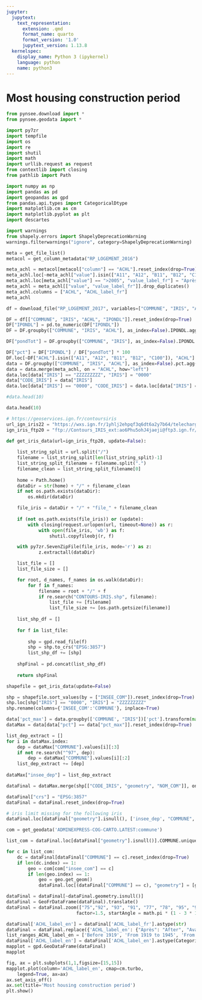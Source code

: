 ```yaml
---
jupyter:
  jupytext:
    text_representation:
      extension: .qmd
      format_name: quarto
      format_version: '1.0'
      jupytext_version: 1.13.8
  kernelspec:
    display_name: Python 3 (ipykernel)
    language: python
    name: python3
---
```


# Most housing construction period

```python
from pynsee.download import *
from pynsee.geodata import *

import py7zr
import tempfile
import os
import re
import shutil
import math
import urllib.request as request
from contextlib import closing
from pathlib import Path

import numpy as np
import pandas as pd
import geopandas as gpd
from pandas.api.types import CategoricalDtype
import matplotlib.cm as cm
import matplotlib.pyplot as plt
import descartes
```

```python
import warnings
from shapely.errors import ShapelyDeprecationWarning
warnings.filterwarnings("ignore", category=ShapelyDeprecationWarning)
```

```python
meta = get_file_list()
metacol = get_column_metadata("RP_LOGEMENT_2016")
```

```python
meta_achl = metacol[metacol["column"] == "ACHL"].reset_index(drop=True)
meta_achl.loc[~meta_achl["value"].isin(["A11", "A12", "B11", "B12", "C100"]), "value"] = ">2005"
meta_achl.loc[meta_achl["value"] == ">2005", "value_label_fr"] = "Après 2005"
meta_achl = meta_achl[["value", "value_label_fr"]].drop_duplicates()
meta_achl.columns = ["ACHL", "ACHL_label_fr"]
meta_achl
```

```python
df = download_file("RP_LOGEMENT_2017", variables=["COMMUNE", "IRIS", "ACHL", "IPONDL"])
```

```python
DF = df[["COMMUNE", "IRIS", "ACHL", "IPONDL"]].reset_index(drop=True)
DF["IPONDL"] = pd.to_numeric(DF["IPONDL"])
DF = DF.groupby(["COMMUNE", "IRIS", "ACHL"], as_index=False).IPONDL.agg("sum")
```

```python
DF["pondTot"] = DF.groupby(["COMMUNE", "IRIS"], as_index=False).IPONDL.transform('sum')
```

```python
DF["pct"] = DF["IPONDL"] / DF["pondTot"] * 100
DF.loc[~DF["ACHL"].isin(["A11", "A12", "B11", "B12", "C100"]), "ACHL"] = ">2005"
data = DF.groupby(["COMMUNE", "IRIS", "ACHL"], as_index=False).pct.agg("sum")
data = data.merge(meta_achl, on = "ACHL", how="left")
data.loc[data["IRIS"] == "ZZZZZZZZZ", "IRIS"] = "0000"
data["CODE_IRIS"] = data["IRIS"]
data.loc[data["IRIS"] == "0000", "CODE_IRIS"] = data.loc[data["IRIS"] == "0000", "COMMUNE"] + data.loc[data["IRIS"] == "0000", "IRIS"]

#data.head(10)
```

```python
data.head(10)
```

```python
# https://geoservices.ign.fr/contoursiris
url_ign_iris22 = "https://wxs.ign.fr/1yhlj2ehpqf3q6dt6a2y7b64/telechargement/inspire/CONTOURS-IRIS-PACK_2022-01$CONTOURS-IRIS_2-1__SHP__FRA_2022-01-01/file/CONTOURS-IRIS_2-1__SHP__FRA_2022-01-01.7z"
ign_iris_ftp20 = "ftp://Contours_IRIS_ext:ao6Phu5ohJ4jaeji@ftp3.ign.fr/CONTOURS-IRIS_2-1__SHP__FRA_2020-01-01.7z"

def get_iris_data(url=ign_iris_ftp20, update=False):
    
    list_string_split = url.split("/")
    filename = list_string_split[len(list_string_split)-1]
    list_string_split_filename = filename.split(".")
    filename_clean = list_string_split_filename[0]
    
    home = Path.home()
    dataDir = str(home) + "/" + filename_clean
    if not os.path.exists(dataDir):
        os.mkdir(dataDir)

    file_iris = dataDir + "/" + "file_" + filename_clean
        
    if (not os.path.exists(file_iris)) or (update):
        with closing(request.urlopen(url, timeout=None)) as r:
            with open(file_iris, 'wb') as f:
                shutil.copyfileobj(r, f)

    with py7zr.SevenZipFile(file_iris, mode='r') as z:
            z.extractall(dataDir)

    list_file = []
    list_file_size = []

    for root, d_names, f_names in os.walk(dataDir):
        for f in f_names:
            filename = root + "/" + f
            if re.search("CONTOURS-IRIS.shp", filename):
                list_file += [filename]
                list_file_size += [os.path.getsize(filename)]
    
    list_shp_df = []
                
    for f in list_file:  
               
        shp = gpd.read_file(f)
        shp = shp.to_crs("EPSG:3857")
        list_shp_df += [shp]
        
    shpFinal = pd.concat(list_shp_df)
    
    return shpFinal
```

```python
shapefile = get_iris_data(update=False)
```

```python
shp = shapefile.sort_values(by = ["INSEE_COM"]).reset_index(drop=True)
shp.loc[shp["IRIS"] == "0000", "IRIS"] = "ZZZZZZZZZ"
shp.rename(columns={'INSEE_COM':'COMMUNE'}, inplace=True)
```

```python
data['pct_max'] = data.groupby(['COMMUNE', "IRIS"])['pct'].transform(max)
dataMax = data[data["pct"] == data["pct_max"]].reset_index(drop=True)

list_dep_extract = []
for i in dataMax.index:
    dep = dataMax["COMMUNE"].values[i][:3]    
    if not re.search("^97", dep):
        dep = dataMax["COMMUNE"].values[i][:2]          
    list_dep_extract += [dep]
    
dataMax["insee_dep"] = list_dep_extract

dataFinal = dataMax.merge(shp[["CODE_IRIS", "geometry", "NOM_COM"]], on=["CODE_IRIS"], how = "left")
```

```python
dataFinal["crs"] = "EPSG:3857"
dataFinal = dataFinal.reset_index(drop=True)
```

```python
# iris limit missing for the following iris 
dataFinal.loc[dataFinal["geometry"].isnull(), ['insee_dep', "COMMUNE", "NOM_COM","CODE_IRIS", "geometry", "pct"]]
```

```python
com = get_geodata('ADMINEXPRESS-COG-CARTO.LATEST:commune')
```

```python
list_com = dataFinal.loc[dataFinal["geometry"].isnull()].COMMUNE.unique()

for c in list_com:
    dc = dataFinal[dataFinal["COMMUNE"] == c].reset_index(drop=True)
    if len(dc.index) == 1:
        geo = com[com["insee_com"] == c]
        if len(geo.index) == 1:
            geo = geo.get_geom() 
            dataFinal.loc[(dataFinal["COMMUNE"] == c), "geometry"] = [geo]
```

```python
dataFinal = dataFinal[~dataFinal.geometry.isnull()]
dataFinal = GeoFrDataFrame(dataFinal).translate()
dataFinal = dataFinal.zoom(["75","92", "93", "91", "77", "78", "95", "94"],
                          factor=1.5, startAngle = math.pi * (1 - 3 * 1/9))
```

```python
dataFinal['ACHL_label_en'] = dataFinal['ACHL_label_fr'].astype(str)
dataFinal = dataFinal.replace({'ACHL_label_en': {"Après": "After", "Avant" : "Before", "De" : "From", "à" : "to"}}, regex=True)
list_ranges_ACHL_label_en = ['Before 1919', 'From 1919 to 1945', 'From 1946 to 1970', 'From 1971 to 1990','From 1991 to 2005', 'After 2005']
dataFinal['ACHL_label_en'] = dataFinal['ACHL_label_en'].astype(CategoricalDtype(categories=list_ranges_ACHL_label_en, ordered=True))
mapplot = gpd.GeoDataFrame(dataFinal)
mapplot
```

```python
fig, ax = plt.subplots(1,1,figsize=[15,15])
mapplot.plot(column='ACHL_label_en', cmap=cm.turbo,
    legend=True, ax=ax)
ax.set_axis_off()
ax.set(title='Most housing construction period')
plt.show()
```
